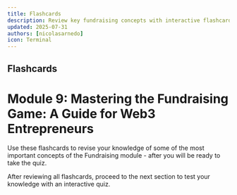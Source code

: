 ```yaml
---
title: Flashcards
description: Review key fundraising concepts with interactive flashcards
updated: 2025-07-31
authors: [nicolasarnedo]
icon: Terminal
---
```



## Flashcards

# Module 9: Mastering the Fundraising Game: A Guide for Web3 Entrepreneurs

Use these flashcards to revise your knowledge of some of the most important concepts of the Fundraising module - after you will be ready to take the quiz.

<Flashcard flashcardSetId="fundraising-fundamentals" quizUrl="/codebase-entrepreneur-academy/fundraising-finance/09-fundraising/08-quiz" />

<div className="mt-8 p-4 border border-border rounded-lg bg-muted/30">
    <p className="text-sm text-muted-foreground flex items-center gap-2">
        <HelpCircle className="h-4 w-4" />
        <span>After reviewing all flashcards, proceed to the next section to test your knowledge with an interactive quiz.</span>
    </p>
</div>
